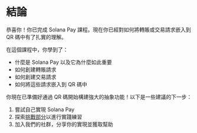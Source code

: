 
# 結論

恭喜你！你已完成 Solana Pay 課程。現在你已經對如何將轉賬或交易請求嵌入到 QR 碼中有了扎實的理解。

<ArticleSection name="你所學到的內容" id="what-you-learned" level="h2" />

在這個課程中，你學到了：
- 什麼是 Solana Pay 以及它為什麼如此重要
- 如何創建轉賬請求
- 如何創建交易請求
- 如何將這些請求嵌入到 QR 碼中

<ArticleSection name="下一步" id="next-steps" level="h2" />

你現在已準備好通過 QR 碼開始構建強大的抽象功能！以下是一些建議的下一步：

1. 嘗試自己實現 Solana Pay
2. 探索[挑戰部分](/zh-HK/challenges)以進行實踐練習
3. 加入我們的社群，分享你的實現並獲取幫助